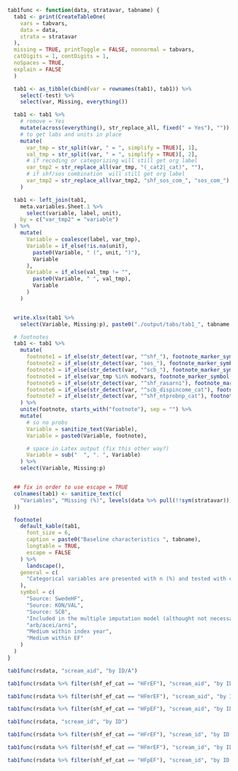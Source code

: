 ```r

tab1func <- function(data, stratavar, tabname) {
  tab1 <- print(CreateTableOne(
    vars = tabvars,
    data = data,
    strata = stratavar
  ),
  missing = TRUE, printToggle = FALSE, nonnormal = tabvars,
  catDigits = 1, contDigits = 1,
  noSpaces = TRUE,
  explain = FALSE
  )

  tab1 <- as_tibble(cbind(var = rownames(tab1), tab1)) %>%
    select(-test) %>%
    select(var, Missing, everything())

  tab1 <- tab1 %>%
    # remove = Yes
    mutate(across(everything(), str_replace_all, fixed(" = Yes"), "")) %>%
    # to get labs and units in place
    mutate(
      var_tmp = str_split(var, " = ", simplify = TRUE)[, 1],
      val_tmp = str_split(var, " = ", simplify = TRUE)[, 2],
      # if recoding or categorizing will still get org label
      var_tmp2 = str_replace_all(var_tmp, "(_cat2|_cat)", ""),
      # if shf/sos combination  will still get org label
      var_tmp2 = str_replace_all(var_tmp2, "shf_sos_com_", "sos_com_"),
    )

  tab1 <- left_join(tab1,
    meta.variables.Sheet.1 %>%
      select(variable, label, unit),
    by = c("var_tmp2" = "variable")
  ) %>%
    mutate(
      Variable = coalesce(label, var_tmp),
      Variable = if_else(!is.na(unit),
        paste0(Variable, " (", unit, ")"),
        Variable
      ),
      Variable = if_else(val_tmp != "",
        paste0(Variable, " ", val_tmp),
        Variable
      )
    )


  write.xlsx(tab1 %>%
    select(Variable, Missing:p), paste0("./output/tabs/tab1_", tabname, "_", Sys.Date(), ".xlsx"), rowNames = FALSE, overwrite = TRUE)

  # footnotes
  tab1 <- tab1 %>%
    mutate(
      footnote1 = if_else(str_detect(var, "^shf_"), footnote_marker_symbol(1), ""),
      footnote2 = if_else(str_detect(var, "sos_"), footnote_marker_symbol(2), ""),
      footnote3 = if_else(str_detect(var, "^scb_"), footnote_marker_symbol(3), ""),
      footnote4 = if_else(var_tmp %in% modvars, footnote_marker_symbol(4), ""),
      footnote5 = if_else(str_detect(var, "^shf_rasarni"), footnote_marker_symbol(5), ""),
      footnote6 = if_else(str_detect(var, "^scb_dispincome_cat"), footnote_marker_symbol(6), ""),
      footnote7 = if_else(str_detect(var, "^shf_ntprobnp_cat"), footnote_marker_symbol(7), "")
    ) %>%
    unite(footnote, starts_with("footnote"), sep = "") %>%
    mutate(
      # so no probs
      Variable = sanitize_text(Variable),
      Variable = paste0(Variable, footnote),

      # space in Latex output (fix this other way?)
      Variable = sub("  ", ". ", Variable)
    ) %>%
    select(Variable, Missing:p)


  ## fix in order to use escape = TRUE
  colnames(tab1) <- sanitize_text(c(
    "Variables", "Missing (%)", levels(data %>% pull(!!sym(stratavar))), "p-value"
  ))

  footnote(
    default_kable(tab1,
      font_size = 6,
      caption = paste0("Baseline characteristics ", tabname),
      longtable = TRUE,
      escape = FALSE
    ) %>%
      landscape(),
    general = c(
      "Categorical variables are presented with n (%) and tested with chi-square test and continuous variables with median [q1-q3] and tested with Kruskal-Wallis test."
    ),
    symbol = c(
      "Source: SwedeHF",
      "Source: KON/VAL",
      "Source: SCB",
      "Included in the multiple imputation model (althought not necessarily imputed if there is no missing data) and logistic/cox models.",
      "arb/acei/arni",
      "Medium within index year",
      "Medium within EF"
    )
  )
}
```

```r
tab1func(rsdata, "scream_aid", "by ID/A")
```

```r
tab1func(rsdata %>% filter(shf_ef_cat == "HFrEF"), "scream_aid", "by ID/A - HFrEF")
```

```r
tab1func(rsdata %>% filter(shf_ef_cat == "HFmrEF"), "scream_aid", "by ID/A - HFmrEF")
```

```r
tab1func(rsdata %>% filter(shf_ef_cat == "HFpEF"), "scream_aid", "by ID/A - HFpEF")
```

```r
tab1func(rsdata, "scream_id", "by ID")
```

```r
tab1func(rsdata %>% filter(shf_ef_cat == "HFrEF"), "scream_id", "by ID - HFrEF")
```

```r
tab1func(rsdata %>% filter(shf_ef_cat == "HFmrEF"), "scream_id", "by ID - HFmrEF")
```

```r
tab1func(rsdata %>% filter(shf_ef_cat == "HFpEF"), "scream_id", "by ID - HFpEF")
```
